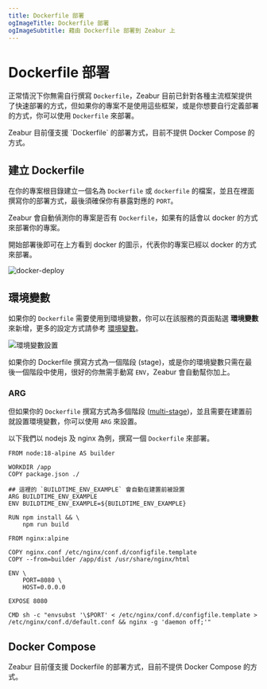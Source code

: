 ```yaml
---
title: Dockerfile 部署
ogImageTitle: Dockerfile 部署
ogImageSubtitle: 藉由 Dockerfile 部署到 Zeabur 上
---
```



# Dockerfile 部署

正常情況下你無需自行撰寫 `Dockerfile`，Zeabur 目前已針對各種主流框架提供了快速部署的方式，但如果你的專案不是使用這些框架，或是你想要自行定義部署的方式，你可以使用 `Dockerfile` 來部署。

<Callout type="warning">
  Zeabur 目前僅支援 `Dockerfile` 的部署方式，目前不提供 Docker Compose 的方式。
</Callout>

## 建立 Dockerfile

在你的專案根目錄建立一個名為 `Dockerfile` 或 `dockerfile` 的檔案，並且在裡面撰寫你的部署方式，最後須確保你有暴露對應的 `PORT`。

Zeabur 會自動偵測你的專案是否有 `Dockerfile`，如果有的話會以 docker 的方式來部署你的專案。

<Callout type="info">
  開始部署後即可在上方看到 docker 的圖示，代表你的專案已經以 docker 的方式來部署。
</Callout>

![docker-deploy](/deploy/dockerfile/docker-deploy.png)

## 環境變數

如果你的 `Dockerfile` 需要使用到環境變數，你可以在該服務的頁面點選 **環境變數** 來新增，更多的設定方式請參考 [環境變數](/zh-TW/environment/variables)。

![環境變數設置](/environment/add-variables.zh-TW.png)

如果你的 Dockerfile 撰寫方式為一個階段 (stage)，或是你的環境變數只需在最後一個階段中使用，很好的你無需手動寫 `ENV`，Zeabur 會自動幫你加上。

### ARG

但如果你的 `Dockerfile` 撰寫方式為多個階段 ([multi-stage](https://docs.docker.com/build/building/multi-stage/))，並且需要在建置前就設置環境變數，你可以使用 `ARG` 來設置。

以下我們以 nodejs 及 nginx 為例，撰寫一個 `Dockerfile` 來部署。

```docker {7-8} copy
FROM node:18-alpine AS builder

WORKDIR /app
COPY package.json ./

## 這裡的 `BUILDTIME_ENV_EXAMPLE` 會自動在建置前被設置
ARG BUILDTIME_ENV_EXAMPLE
ENV BUILDTIME_ENV_EXAMPLE=${BUILDTIME_ENV_EXAMPLE}

RUN npm install && \
    npm run build

FROM nginx:alpine

COPY nginx.conf /etc/nginx/conf.d/configfile.template
COPY --from=builder /app/dist /usr/share/nginx/html

ENV \
    PORT=8080 \
    HOST=0.0.0.0

EXPOSE 8080

CMD sh -c "envsubst '\$PORT' < /etc/nginx/conf.d/configfile.template > /etc/nginx/conf.d/default.conf && nginx -g 'daemon off;'"
```

## Docker Compose

Zeabur 目前僅支援 Dockerfile 的部署方式，目前不提供 Docker Compose 的方式。

